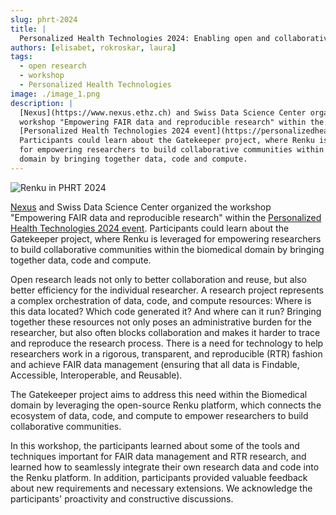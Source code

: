 ```yaml
---
slug: phrt-2024
title: |
  Personalized Health Technologies 2024: Enabling open and collaborative research with Renku
authors: [elisabet, rokroskar, laura]
tags:
  - open research
  - workshop
  - Personalized Health Technologies
image: ./image_1.png
description: |
  [Nexus](https://www.nexus.ethz.ch) and Swiss Data Science Center organized the 
  workshop "Empowering FAIR data and reproducible research" within the 
  [Personalized Health Technologies 2024 event](https://personalizedhealth.ch/#overview).
  Participants could learn about the Gatekeeper project, where Renku is leveraged
  for empowering researchers to build collaborative communities within the biomedical
  domain by bringing together data, code and compute.
---
```


![Renku in PHRT 2024](./image_1.png)

<!-- truncate -->

[Nexus](https://www.nexus.ethz.ch) and Swiss Data Science Center organized the
workshop "Empowering FAIR data and reproducible research" within the
[Personalized Health Technologies 2024 event](https://personalizedhealth.ch/#overview).
Participants could learn about the Gatekeeper project, where Renku is leveraged
for empowering researchers to build collaborative communities within the biomedical
domain by bringing together data, code and compute.

Open research leads not only to better collaboration and reuse, but also better
efficiency for the individual researcher. A research project represents a complex
orchestration of data, code, and compute resources: Where is this data located?
Which code generated it? And where can it run? Bringing together these resources
not only poses an administrative burden for the researcher, but also often blocks
collaboration and makes it harder to trace and reproduce the research process.
There is a need for technology to help researchers work in a rigorous, transparent,
and reproducible (RTR) fashion and achieve FAIR data management (ensuring that all
data is Findable, Accessible, Interoperable, and Reusable).

The Gatekeeper project aims to address this need within the Biomedical domain by
leveraging the open-source Renku platform, which connects the ecosystem of data, code,
and compute to empower researchers to build collaborative communities.

In this workshop, the participants learned about some of the tools and techniques
important for FAIR data management and RTR research, and learned how to seamlessly
integrate their own research data and code into the Renku platform. In addition, participants
provided valuable feedback about new requirements and necessary extensions. We acknowledge the participants' proactivity and constructive discussions.
